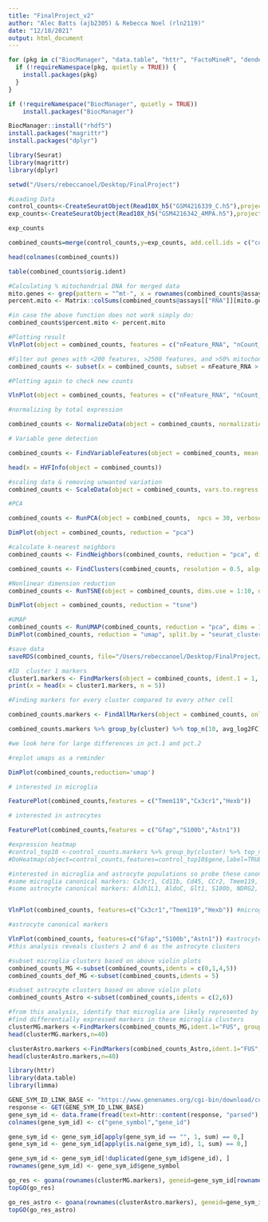 ```yaml
---
title: "FinalProject_v2"
author: "Alec Batts (ajb2305) & Rebecca Noel (rln2119)"
date: "12/18/2021"
output: html_document
---
```



```r

for (pkg in c("BiocManager", "data.table", "httr", "FactoMineR", "dendextend", "googledrive", "statmod","xfun")) {
  if (!requireNamespace(pkg, quietly = TRUE)) {
    install.packages(pkg)
  }
}

if (!requireNamespace("BiocManager", quietly = TRUE))
    install.packages("BiocManager")

BiocManager::install("rhdf5")
install.packages("magrittr")
install.packages("dplyr")  

library(Seurat)
library(magrittr)
library(dplyr)

setwd("/Users/rebeccanoel/Desktop/FinalProject")
```


```r
#Loading Data
control_counts<-CreateSeuratObject(Read10X_h5("GSM4216339_C.h5"),project='control') #control (unsonicated) cells
exp_counts<-CreateSeuratObject(Read10X_h5("GSM4216342_4MPA.h5"),project = 'FUS') #0.4 MPa FUS
```

```r
exp_counts
```
```r
combined_counts=merge(control_counts,y=exp_counts, add.cell.ids = c("control","FUS"),project='all')
```

```r
head(colnames(combined_counts))
```
```r
table(combined_counts$orig.ident)
```


```r
#Calculating % mitochondrial DNA for merged data
mito.genes <- grep(pattern = "^mt-", x = rownames(combined_counts@assays[["RNA"]]), value = TRUE)
percent.mito <- Matrix::colSums(combined_counts@assays[["RNA"]][mito.genes,])/Matrix::colSums(combined_counts@assays[["RNA"]])

#in case the above function does not work simply do:
combined_counts$percent.mito <- percent.mito

```


```r
#Plotting result
VlnPlot(object = combined_counts, features = c("nFeature_RNA", "nCount_RNA", "percent.mito"), ncol = 3)
```


```r
#Filter out genes with <200 features, >2500 features, and >50% mitochondrial RNA (-Inf as lower limit eliminates any lower limit)
combined_counts <- subset(x = combined_counts, subset = nFeature_RNA > 200 & nFeature_RNA < 2500 & percent.mito >  -Inf & percent.mito < 5 ) #really low yield with 0.05 so increased to 5...this is just a limitation of the dataset quality

```

```r
#Plotting again to check new counts

VlnPlot(object = combined_counts, features = c("nFeature_RNA", "nCount_RNA", "percent.mito"), ncol = 3)

```

```r
#normalizing by total expression

combined_counts <- NormalizeData(object = combined_counts, normalization.method = "LogNormalize", scale.factor = 10000)

```

```r
# Variable gene detection

combined_counts <- FindVariableFeatures(object = combined_counts, mean.function = ExpMean, dispersion.function = LogVMR, x.low.cutoff = 0.0125, x.high.cutoff = 3, y.cutoff = 0.5, nfeatures = 2000)

head(x = HVFInfo(object = combined_counts))
```


```r
#scaling data & removing unwanted variation
combined_counts <- ScaleData(object = combined_counts, vars.to.regress = c("nCounts_RNA", "percent.mito"))

```

```r
#PCA

combined_counts <- RunPCA(object = combined_counts,  npcs = 30, verbose = TRUE) #verbose = TRUE prints top genes associated with high/low loadings for PCs 

DimPlot(object = combined_counts, reduction = "pca")

```


```r
#calculate k-nearest neighbors
combined_counts <- FindNeighbors(combined_counts, reduction = "pca", dims = 1:20)

combined_counts <- FindClusters(combined_counts, resolution = 0.5, algorithm = 1)


```


```r
#Nonlinear dimension reduction 
combined_counts <- RunTSNE(object = combined_counts, dims.use = 1:10, do.fast = TRUE)

DimPlot(object = combined_counts, reduction = "tsne")
```


```r
#UMAP
combined_counts <- RunUMAP(combined_counts, reduction = "pca", dims = 1:20)
DimPlot(combined_counts, reduction = "umap", split.by = "seurat_clusters")
```


```r
#save data
saveRDS(combined_counts, file="/Users/rebeccanoel/Desktop/FinalProject/combined.rds")
```

```r
#ID  cluster 1 markers
cluster1.markers <- FindMarkers(object = combined_counts, ident.1 = 1, min.pct = 0.25)
print(x = head(x = cluster1.markers, n = 5))
```


```r
#Finding markers for every cluster compared to every other cell

combined_counts.markers <- FindAllMarkers(object = combined_counts, only.pos = TRUE, min.pct = 0.25, thresh.use = 0.25)

combined_counts.markers %>% group_by(cluster) %>% top_n(10, avg_log2FC) #avg_log2FC works but avg_logFC doesn't 

#we look here for large differences in pct.1 and pct.2

```


```r
#replot umaps as a reminder

DimPlot(combined_counts,reduction='umap')
```


```r

# interested in microglia 

FeaturePlot(combined_counts,features = c("Tmem119","Cx3cr1","Hexb"))
```

```r
# interested in astrocytes 

FeaturePlot(combined_counts,features = c("Gfap","S100b","Astn1"))

```

```r
#expression heatmap
#control_top10 <-control_counts.markers %>% group_by(cluster) %>% top_n(10, avg_log2FC) #expression heatmaps for control and experimental clusters
#DoHeatmap(object=control_counts,features=control_top10$gene,label=TRUE)

```

```r
#interested in microglia and astrocyte populations so probe these canonical markers to distinguish in umap
#some microglia canonical markers: Cx3cr1, Cd11b, Cd45, CCr2, Tmem119, Hexb
#some astrocyte canonical markers: Aldh1L1, AldoC, Glt1, S100b, NDRG2, GFAP


VlnPlot(combined_counts, features=c("Cx3cr1","Tmem119","Hexb")) #microglia exp

```

```r
#astrocyte canonical markers

VlnPlot(combined_counts, features=c("Gfap","S100b","Astn1")) #astrocyte exp
#this analysis reveals clusters 2 and 6 as the astrocyte clusters
```

```r
#subset microglia clusters based on above violin plots
combined_counts_MG <-subset(combined_counts,idents = c(0,1,4,5))
combined_counts_def_MG <-subset(combined_counts,idents = 5)
```

```r
#subset astrocyte clusters based on above violin plots
combined_counts_Astro <-subset(combined_counts,idents = c(2,6))

```


```r
#from this analysis, identify that microglia are likely represented by clusters 0,1,4 and 5
#find differentially expressed markers in these microglia clusters
clusterMG.markers <-FindMarkers(combined_counts_MG,ident.1="FUS", group.by='orig.ident',min.pct = 0.25)
head(clusterMG.markers,n=40)
```

```r
clusterAstro.markers <-FindMarkers(combined_counts_Astro,ident.1="FUS", group.by='orig.ident',min.pct = 0.25)
head(clusterAstro.markers,n=40)

```


```r
library(httr)
library(data.table)
library(limma)

GENE_SYM_ID_LINK_BASE <- "https://www.genenames.org/cgi-bin/download/custom?col=gd_app_sym&col=gd_pub_eg_id&status=Approved&hgnc_dbtag=on&order_by=gd_app_sym_sort&format=text&submit=submit"
response <- GET(GENE_SYM_ID_LINK_BASE)
gene_sym_id <- data.frame(fread(text=httr::content(response, "parsed"), header=TRUE))
colnames(gene_sym_id) <- c("gene_symbol","gene_id")

gene_sym_id <- gene_sym_id[apply(gene_sym_id == "", 1, sum) == 0,]
gene_sym_id <- gene_sym_id[apply(is.na(gene_sym_id), 1, sum) == 0,]

gene_sym_id <- gene_sym_id[!duplicated(gene_sym_id$gene_id), ]
rownames(gene_sym_id) <- gene_sym_id$gene_symbol
```

```r
go_res <- goana(rownames(clusterMG.markers), geneid=gene_sym_id[rownames(clusterMG.markers), "gene_id"])
topGO(go_res)
```

```r
go_res_astro <- goana(rownames(clusterAstro.markers), geneid=gene_sym_id[rownames(clusterAstro.markers), "gene_id"])
topGO(go_res_astro)

```




